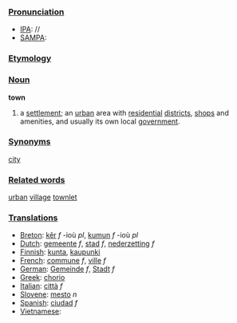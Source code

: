 ===[[Pronunciation]]===
*[[IPA]]: //
*[[SAMPA]]:
===[[Etymology]]===
===[[Noun]]===
'''town'''

#a [[settlement]]; an [[urban]] area with [[residential]] [[district]]s, [[shop]]s and amenities, and usually its own local [[government]].
===[[Synonyms]]===
[[city]]
===[[Related words]]===
[[urban]] [[village]] [[townlet]]
===[[Translations]]===
*[[Breton]]: [[kêr]] ''f'' -ioù ''pl'', [[kumun]] ''f'' -ioù ''pl''
*[[Dutch]]: [[gemeente]] ''f'', [[stad]] ''f'', [[nederzetting]] ''f''
*[[Finnish]]: [[kunta]], [[kaupunki]]
*[[French]]: [[commune]] ''f'', [[ville]] ''f''
*[[German]]: [[Gemeinde]] ''f'', [[Stadt]] ''f''
*[[Greek]]: [[chorio]]
*[[Italian]]: [[città]] ''f''
*[[Slovene]]: [[mesto]] ''n''
*[[Spanish]]: [[ciudad]] ''f''
*[[Vietnamese]]: [[]]